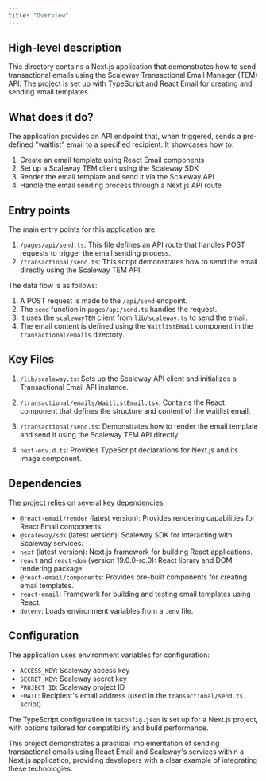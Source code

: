 ```yaml
---
title: "Overview"
---
```


## High-level description
This directory contains a Next.js application that demonstrates how to send transactional emails using the Scaleway Transactional Email Manager (TEM) API. The project is set up with TypeScript and React Email for creating and sending email templates.

## What does it do?
The application provides an API endpoint that, when triggered, sends a pre-defined "waitlist" email to a specified recipient. It showcases how to:

1. Create an email template using React Email components
2. Set up a Scaleway TEM client using the Scaleway SDK
3. Render the email template and send it via the Scaleway API
4. Handle the email sending process through a Next.js API route

## Entry points
The main entry points for this application are:

1. `/pages/api/send.ts`: This file defines an API route that handles POST requests to trigger the email sending process.
2. `/transactional/send.ts`: This script demonstrates how to send the email directly using the Scaleway TEM API.

The data flow is as follows:
1. A POST request is made to the `/api/send` endpoint.
2. The `send` function in `pages/api/send.ts` handles the request.
3. It uses the `scalewayTEM` client from `lib/scaleway.ts` to send the email.
4. The email content is defined using the `WaitlistEmail` component in the `transactional/emails` directory.

## Key Files

1. `/lib/scaleway.ts`: Sets up the Scaleway API client and initializes a Transactional Email API instance.

2. `/transactional/emails/WaitlistEmail.tsx`: Contains the React component that defines the structure and content of the waitlist email.

3. `/transactional/send.ts`: Demonstrates how to render the email template and send it using the Scaleway TEM API directly.

4. `next-env.d.ts`: Provides TypeScript declarations for Next.js and its image component.

## Dependencies
The project relies on several key dependencies:

- `@react-email/render` (latest version): Provides rendering capabilities for React Email components.
- `@scaleway/sdk` (latest version): Scaleway SDK for interacting with Scaleway services.
- `next` (latest version): Next.js framework for building React applications.
- `react` and `react-dom` (version 19.0.0-rc.0): React library and DOM rendering package.
- `@react-email/components`: Provides pre-built components for creating email templates.
- `react-email`: Framework for building and testing email templates using React.
- `dotenv`: Loads environment variables from a `.env` file.

## Configuration
The application uses environment variables for configuration:

- `ACCESS_KEY`: Scaleway access key
- `SECRET_KEY`: Scaleway secret key
- `PROJECT_ID`: Scaleway project ID
- `EMAIL`: Recipient's email address (used in the `transactional/send.ts` script)

The TypeScript configuration in `tsconfig.json` is set up for a Next.js project, with options tailored for compatibility and build performance.

This project demonstrates a practical implementation of sending transactional emails using React Email and Scaleway's services within a Next.js application, providing developers with a clear example of integrating these technologies.